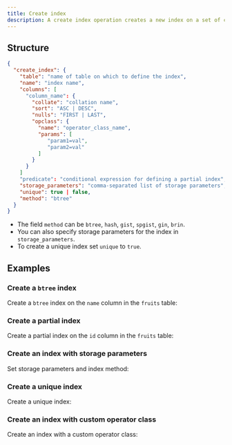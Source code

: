 ```yaml
---
title: Create index
description: A create index operation creates a new index on a set of columns.
---
```


## Structure

```json
{
  "create_index": {
    "table": "name of table on which to define the index",
    "name": "index name",
    "columns": [
      "column_name": {
        "collate": "collation name",
        "sort": "ASC | DESC",
        "nulls": "FIRST | LAST",
        "opclass": {
          "name": "operator_class_name",
          "params": [
             "param1=val",
             "param2=val"
          ]
        }
      }
    ]
    "predicate": "conditional expression for defining a partial index",
    "storage_parameters": "comma-separated list of storage parameters",
    "unique": true | false,
    "method": "btree"
  }
}
```

* The field `method` can be `btree`, `hash`, `gist`, `spgist`, `gin`, `brin`.
* You can also specify storage parameters for the index in `storage_parameters`.
* To create a unique index set `unique` to `true`.

## Examples

### Create a `btree` index

Create a `btree` index on the `name` column in the `fruits` table:

<ExampleSnippet example="10_create_index.yaml" languange="yaml" />

### Create a partial index

Create a partial index on the `id` column in the `fruits` table:

<ExampleSnippet example="37_create_partial_index.yaml" languange="yaml" />

### Create an index with storage parameters

Set storage parameters and index method:

<ExampleSnippet
  example="38_create_hash_index_with_fillfactor.yaml"
  languange="yaml"
/>

### Create a unique index

Create a unique index:

<ExampleSnippet example="42_create_unique_index.yaml" languange="yaml" />

### Create an index with custom operator class

Create an index with a custom operator class:

<ExampleSnippet example="54_create_index_with_opclass.yaml" languange="yaml" />
